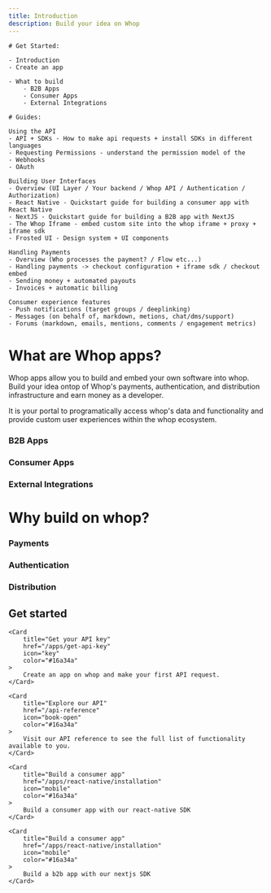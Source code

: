 ```yaml
---
title: Introduction
description: Build your idea on Whop
---
```


```
# Get Started:

- Introduction
- Create an app

- What to build
	- B2B Apps
	- Consumer Apps
	- External Integrations

# Guides:

Using the API
- API + SDKs - How to make api requests + install SDKs in different languages
- Requesting Permissions - understand the permission model of the
- Webhooks
- OAuth

Building User Interfaces
- Overview (UI Layer / Your backend / Whop API / Authentication / Authorization)
- React Native - Quickstart guide for building a consumer app with React Native
- NextJS - Quickstart guide for building a B2B app with NextJS
- The Whop Iframe - embed custom site into the whop iframe + proxy + iframe sdk
- Frosted UI - Design system + UI components

Handling Payments
- Overview (Who processes the payment? / Flow etc...)
- Handling payments -> checkout configuration + iframe sdk / checkout embed
- Sending money + automated payouts
- Invoices + automatic billing

Consumer experience features
- Push notifications (target groups / deeplinking)
- Messages (on behalf of, markdown, metions, chat/dms/support)
- Forums (markdown, emails, mentions, comments / engagement metrics)

```

# What are Whop apps?

Whop apps allow you to build and embed your own software into whop.
Build your idea ontop of Whop's payments, authentication, and distribution infrastructure and
earn money as a developer.

It is your portal to programatically access whop's data and functionality and provide custom user experiences within the whop ecosystem.

### B2B Apps

### Consumer Apps

### External Integrations

# Why build on whop?

### Payments

### Authentication

### Distribution

## Get started

<CardGroup cols={2}>

    <Card
    	title="Get your API key"
    	href="/apps/get-api-key"
    	icon="key"
    	color="#16a34a"
    >
    	Create an app on whop and make your first API request.
    </Card>

    <Card
    	title="Explore our API"
    	href="/api-reference"
    	icon="book-open"
    	color="#16a34a"
    >
        Visit our API reference to see the full list of functionality available to you.
    </Card>

    <Card
    	title="Build a consumer app"
    	href="/apps/react-native/installation"
    	icon="mobile"
    	color="#16a34a"
    >
        Build a consumer app with our react-native SDK
    </Card>

    <Card
    	title="Build a consumer app"
    	href="/apps/react-native/installation"
    	icon="mobile"
    	color="#16a34a"
    >
        Build a b2b app with our nextjs SDK
    </Card>

</CardGroup>
